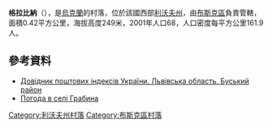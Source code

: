 {{coord|50|1|54|N|24|48|50|E|scale:100000|display=title}}

'''格拉比納'''（{{lang-uk|Грабина}}），是[[烏克蘭|烏克蘭]]的村落，位於該國西部[[利沃夫州|利沃夫州]]，由[[布斯克區|布斯克區]]負責管轄，面積0.42平方公里，海拔高度249米，2001年人口68，人口密度每平方公里161.9人。

==參考資料==
*[http://www.uaidx.com/13/286/index Довідник поштових індексів України. Львівська область. Буський район] {{Wayback|url=http://www.uaidx.com/13/286/index |date=20160909184638 }}
* [http://weather.in.ua/ua/l'vovskaja/5748 Погода в селі Грабина] {{Wayback|url=http://weather.in.ua/ua/l%27vovskaja/5748 |date=20071031023910 }}

{{DEFAULTSORT:Грабина}}
[[Category:利沃夫州村落|Category:利沃夫州村落]]
[[Category:布斯克區村落|Category:布斯克區村落]]


{{Lviv-geo-stub}}